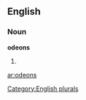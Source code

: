 
==English==

===Noun===
'''odeons'''

# {{plural of|[[odeon]]}}

[[Category:English plurals]]

[[ar:odeons]]